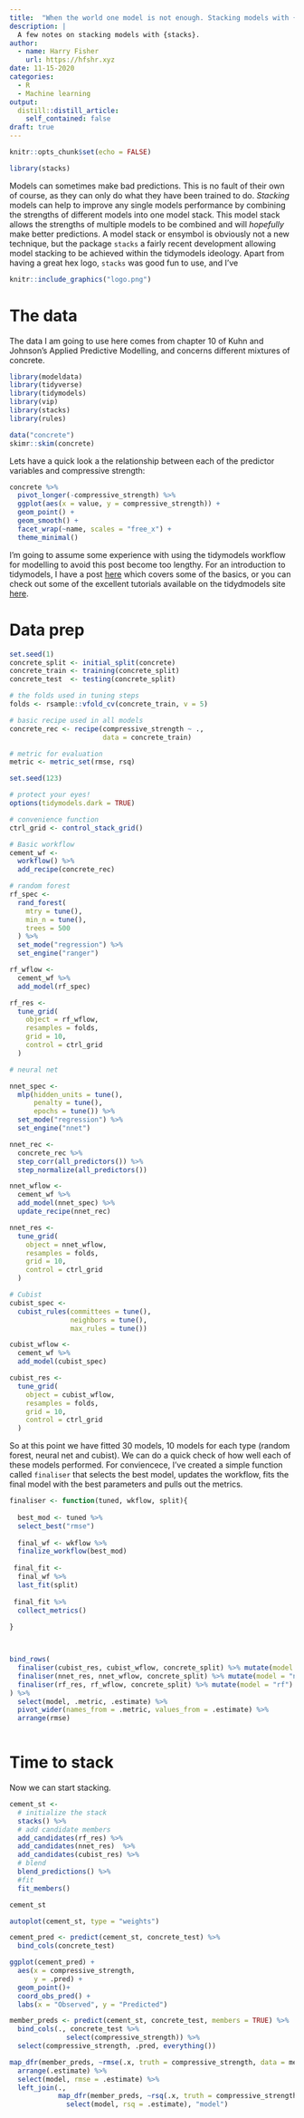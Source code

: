 ```yaml
---
title:  "When the world one model is not enough. Stacking models with {stacks}"
description: |
  A few notes on stacking models with {stacks}. 
author:
  - name: Harry Fisher
    url: https://hfshr.xyz
date: 11-15-2020
categories:
  - R
  - Machine learning
output:
  distill::distill_article:
    self_contained: false
draft: true
---
```



```r
knitr::opts_chunk$set(echo = FALSE)

library(stacks)
```

Models can sometimes make bad predictions. This is no fault of their own of course, as they can only do what they have been trained to do. _Stacking_ models can help to improve any single models performance by combining the strengths of different models into one model stack. This model stack allows the strengths of multiple models to be combined and will _hopefully_ make better predictions. A model stack or ensymbol is obviously not a new technique, but the package `stacks` a fairly recent development allowing model stacking to be achieved within the tidymodels ideology. Apart from having a great hex logo, `stacks` was good fun to use, and I've 

<aside>
```r
knitr::include_graphics("logo.png")
```
</aside>

# The data 

The data I am going to use here comes from chapter 10 of Kuhn and Johnson's Applied Predictive Modelling, and concerns different mixtures of concrete. 

```r
library(modeldata)
library(tidyverse)
library(tidymodels)
library(vip)
library(stacks)
library(rules)

data("concrete")
skimr::skim(concrete)
```



Lets have a quick look a the relationship between each of the predictor variables and compressive strength:

```r
concrete %>% 
  pivot_longer(-compressive_strength) %>% 
  ggplot(aes(x = value, y = compressive_strength)) +
  geom_point() + 
  geom_smooth() +
  facet_wrap(~name, scales = "free_x") +
  theme_minimal()
```


I'm going to assume some experience with using the tidymodels workflow for modelling to avoid this post become too lengthy. For an introduction to tidymodels, I have a post [here]() which covers some of the basics, or you can check out some of the excellent tutorials available on the tidydmodels site [here](https://www.tidymodels.org/learn/).


# Data prep

```r
set.seed(1)
concrete_split <- initial_split(concrete)
concrete_train <- training(concrete_split)
concrete_test  <- testing(concrete_split)

# the folds used in tuning steps
folds <- rsample::vfold_cv(concrete_train, v = 5)

# basic recipe used in all models
concrete_rec <- recipe(compressive_strength ~ ., 
                       data = concrete_train)

# metric for evaluation
metric <- metric_set(rmse, rsq)

```


```r
set.seed(123)

# protect your eyes!
options(tidymodels.dark = TRUE) 

# convenience function 
ctrl_grid <- control_stack_grid()

# Basic workflow
cement_wf <- 
  workflow() %>% 
  add_recipe(concrete_rec)

# random forest
rf_spec <- 
  rand_forest(
    mtry = tune(),
    min_n = tune(),
    trees = 500
  ) %>%
  set_mode("regression") %>%
  set_engine("ranger")

rf_wflow <-
  cement_wf %>%
  add_model(rf_spec)

rf_res <- 
  tune_grid(
    object = rf_wflow, 
    resamples = folds, 
    grid = 10,
    control = ctrl_grid
  )

# neural net

nnet_spec <-
  mlp(hidden_units = tune(), 
      penalty = tune(), 
      epochs = tune()) %>%
  set_mode("regression") %>%
  set_engine("nnet")

nnet_rec <- 
  concrete_rec %>% 
  step_corr(all_predictors()) %>%
  step_normalize(all_predictors())

nnet_wflow <- 
  cement_wf %>%
  add_model(nnet_spec) %>% 
  update_recipe(nnet_rec)

nnet_res <-
  tune_grid(
    object = nnet_wflow, 
    resamples = folds, 
    grid = 10,
    control = ctrl_grid
  )

# Cubist 
cubist_spec <- 
  cubist_rules(committees = tune(),
               neighbors = tune(),
               max_rules = tune())

cubist_wflow <- 
  cement_wf %>%
  add_model(cubist_spec)

cubist_res <-
  tune_grid(
    object = cubist_wflow, 
    resamples = folds, 
    grid = 10,
    control = ctrl_grid
  )
```

So at this point we have fitted 30 models, 10 models for each type (random forest, neural net and cubist). We can do a quick check of how well each of these models performed. For conviencece, I've created a simple function called `finaliser` that selects the best model, updates the workflow, fits the final model with the best parameters and pulls out the metrics.

```r
finaliser <- function(tuned, wkflow, split){
  
  best_mod <- tuned %>%
  select_best("rmse")
  
  final_wf <- wkflow %>% 
  finalize_workflow(best_mod)
  
 final_fit <- 
  final_wf %>%
  last_fit(split) 
 
 final_fit %>%
  collect_metrics()
  
}



bind_rows(
  finaliser(cubist_res, cubist_wflow, concrete_split) %>% mutate(model = "cubist"),
  finaliser(nnet_res, nnet_wflow, concrete_split) %>% mutate(model = "nnet"),
  finaliser(rf_res, rf_wflow, concrete_split) %>% mutate(model = "rf")
) %>% 
  select(model, .metric, .estimate) %>% 
  pivot_wider(names_from = .metric, values_from = .estimate) %>% 
  arrange(rmse)



```

# Time to stack

Now we can start stacking. 

```r
cement_st <- 
  # initialize the stack
  stacks() %>%
  # add candidate members
  add_candidates(rf_res) %>%
  add_candidates(nnet_res)  %>% 
  add_candidates(cubist_res) %>% 
  # blend
  blend_predictions() %>% 
  #fit
  fit_members()

cement_st

autoplot(cement_st, type = "weights")
```


```r
cement_pred <- predict(cement_st, concrete_test) %>% 
  bind_cols(concrete_test)

```

```r
ggplot(cement_pred) +
  aes(x = compressive_strength, 
      y = .pred) +
  geom_point()+ 
  coord_obs_pred() +
  labs(x = "Observed", y = "Predicted")
```



```r
member_preds <- predict(cement_st, concrete_test, members = TRUE) %>% 
  bind_cols(., concrete_test %>% 
              select(compressive_strength)) %>% 
  select(compressive_strength, .pred, everything())

```

```r
map_dfr(member_preds, ~rmse(.x, truth = compressive_strength, data = member_preds), .id = "model") %>%
  arrange(.estimate) %>% 
  select(model, rmse = .estimate) %>% 
  left_join(., 
            map_dfr(member_preds, ~rsq(.x, truth = compressive_strength, data = member_preds), .id = "model") %>% 
              select(model, rsq = .estimate), "model")



  
```





